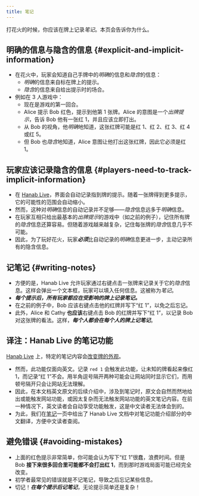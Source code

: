 ```yaml
---
title: 笔记
---
```



<BeginnersGuideProgress id="card-notes" />

打花火的时候，你应该在牌上记录*笔记*。本页会告诉你为什么。

## 明确的信息与隐含的信息 \{#explicit-and-implicit-information\}

- 在花火中，玩家会知道自己手牌中的*明确*的信息和*隐含*的信息：
  - *明确*的信息来自标在牌上的提示。
  - *隐含*的信息来自给出提示时的场合。
- 例如在 3 人游戏中：
  - 现在是游戏的第一回合。
  - Alice 提示 Bob 红色，提示到他第 1 张牌。Alice 的意图是一个*出牌提示*，告诉 Bob 他有一张红 1，并且应该立即打出。
  - 从 Bob 的视角，他*明确*地知道，这张红牌可能是红 1、红 2、红 3、红 4 或红 5。
  - 但 Bob 也*隐含*地知道，Alice 意图让他打出这张红牌，因此它必须是红 1。

## 玩家应该记录隐含的信息 \{#players-need-to-track-implicit-information\}

- 在 [Hanab Live](https://hanab.live/)，界面会自动记录指到牌的提示。随着一张牌得到更多提示，它的可能性的范围会自动缩小。
- 然而，这种对*明确*信息的自动记录并不足够——*隐含*信息远多于*明确*信息。
- 在玩家互相只给出最基本的*出牌提示*的游戏中（如之前的例子），记住所有牌的*隐含*信息还算容易。但随着游戏越来越复杂，记住每张牌的*隐含*信息几乎不可能。
- 因此，为了玩好花火，玩家<Em>**必须**</Em>比自动记录的*明确*信息更进一步，主动记录所有的隐含信息。

## 记笔记 \{#writing-notes\}

- 方便的是，Hanab Live 允许玩家通过右键点击一张牌来记录关于它的*隐含*信息。这样会弹出一个文本框，玩家可以填入任何信息。这被称为*笔记*。
- <Em>**每个提示后，所有玩家都应在受影响的牌上记录笔记。**</Em>
- 在之前的例子中，Bob 应该右键点击他的红牌并写下“红 1”，以免之后忘记。
- 此外，Alice 和 Cathy **也应该**右键点击 Bob 的红牌并写下“红 1”，以记录 Bob 对这张牌的看法。这样，<Em>**每个人都会在每个人的牌上记笔记**</Em>。

## 译注：Hanab Live 的笔记功能

[Hanab Live](https://hanab.live/) 上，特定的笔记内容会[改变牌的外观](https://github.com/Hanabi-Live/hanabi-live/blob/master/docs/features.md#notes)。

- 然而，此功能仅面向英文。记录 `red 1` 会触发此功能，让未知的牌看起来像红 1，而记录“红 1”不会。用半角逗号隔开两种可能会让网站同时显示它们，而用顿号隔开只会让网站无法理解。
- 因此，在本文档英文原文的后续介绍中，涉及到笔记时，原文会自然而然地给出或能触发网站功能，或因太复杂而无法触发网站功能的英文笔记内容。在前一种情况下，英文读者会自动享受功能触发，这是中文读者无法体会到的。
- 为此，我们在[笔记](../card-notes.mdx)一页中给出了 Hanab Live 文档中对笔记功能介绍部分的中文翻译，方便中文读者查阅。

## 避免错误 \{#avoiding-mistakes\}

- 上面的红色提示非常简单，你可能会认为写下“红 1”很蠢，浪费时间。但是 Bob **接下来很多回合里可能都不会打出红 1**，而到那时游戏局面可能已经完全改变。
- 初学者最常见的错误就是不记笔记，导致之后忘记某些信息。
- 切记！<Em>**在每个提示后记笔记**</Em>，无论提示简单还是复杂！

